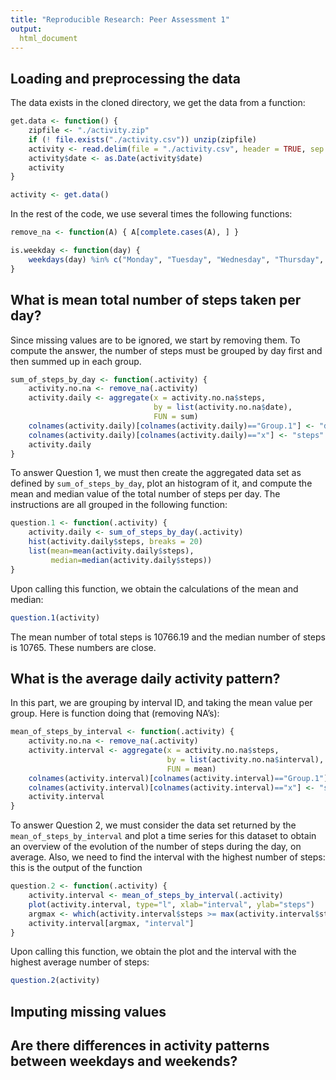 ```yaml
---
title: "Reproducible Research: Peer Assessment 1"
output: 
  html_document
---
```



## Loading and preprocessing the data

The data exists in the cloned directory, we get the data from a function:

```r
get.data <- function() {
    zipfile <- "./activity.zip"
    if (! file.exists("./activity.csv")) unzip(zipfile)
    activity <- read.delim(file = "./activity.csv", header = TRUE, sep = ",")
    activity$date <- as.Date(activity$date)
    activity
}

activity <- get.data()
```

In the rest of the code, we use several times the following functions:

```r
remove_na <- function(A) { A[complete.cases(A), ] }

is.weekday <- function(day) {
    weekdays(day) %in% c("Monday", "Tuesday", "Wednesday", "Thursday", "Friday")
}
```




## What is mean total number of steps taken per day?

Since missing values are to be ignored, we start by removing them.
To compute the answer, the number of steps must be grouped by day first and then summed up in each group.

```r
sum_of_steps_by_day <- function(.activity) {
    activity.no.na <- remove_na(.activity)
    activity.daily <- aggregate(x = activity.no.na$steps,
                                by = list(activity.no.na$date),
                                FUN = sum)
    colnames(activity.daily)[colnames(activity.daily)=="Group.1"] <- "date"
    colnames(activity.daily)[colnames(activity.daily)=="x"] <- "steps"
    activity.daily
}
```

To answer Question 1, we must then create the aggregated data set as defined by `sum_of_steps_by_day`,
plot an histogram of it, and compute the mean and median value of the total number of steps per day.
The instructions are all grouped in the following function:

```r
question.1 <- function(.activity) {
    activity.daily <- sum_of_steps_by_day(.activity)
    hist(activity.daily$steps, breaks = 20)
    list(mean=mean(activity.daily$steps),
         median=median(activity.daily$steps))
}
```

Upon calling this function, we obtain the calculations of the mean and median:

```r
question.1(activity)
```

The mean number of total steps is 10766.19 and the median number of steps is 10765. These numbers are close.


## What is the average daily activity pattern?

In this part, we are grouping by interval ID, and taking the mean value per group.
Here is function doing that (removing NA's):

```r
mean_of_steps_by_interval <- function(.activity) {
    activity.no.na <- remove_na(.activity)
    activity.interval <- aggregate(x = activity.no.na$steps,
                                   by = list(activity.no.na$interval),
                                   FUN = mean)
    colnames(activity.interval)[colnames(activity.interval)=="Group.1"] <- "interval"
    colnames(activity.interval)[colnames(activity.interval)=="x"] <- "steps"
    activity.interval
}
```

To answer Question 2, we must consider the data set returned by the `mean_of_steps_by_interval`
and plot a time series for this dataset to obtain an overview of the evolution of the number of steps
during the day, on average. Also, we need to find the interval with the highest number of steps:
this is the output of the function

```r
question.2 <- function(.activity) {
    activity.interval <- mean_of_steps_by_interval(.activity)
    plot(activity.interval, type="l", xlab="interval", ylab="steps")
    argmax <- which(activity.interval$steps >= max(activity.interval$steps))
    activity.interval[argmax, "interval"]
}
```

Upon calling this function, we obtain the plot
and the interval with the highest average number of steps:

```r
question.2(activity) 
```


## Imputing missing values



## Are there differences in activity patterns between weekdays and weekends?
